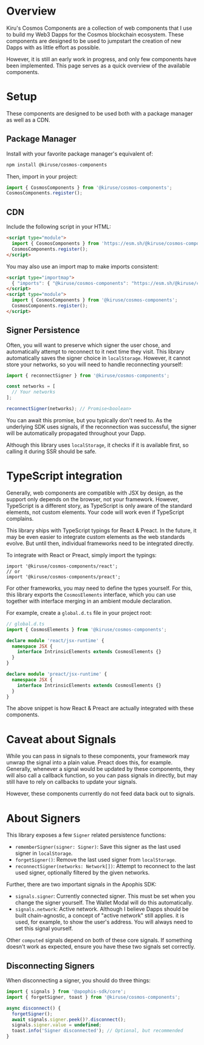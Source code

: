 
# Overview
Kiru's Cosmos Components are a collection of web components that I use to build
my Web3 Dapps for the Cosmos blockchain ecosystem. These components are designed
to be used to jumpstart the creation of new Dapps with as little effort as possible.

However, it is still an early work in progress, and only few components have
been implemented. This page serves as a quick overview of the available components.

# Setup
These components are designed to be used both with a package manager as well
as a CDN.

## Package Manager
Install with your favorite package manager's equivalent of:

```bash
npm install @kiruse/cosmos-components
```

Then, import in your project:

```ts
import { CosmosComponents } from '@kiruse/cosmos-components';
CosmosComponents.register();
```

## CDN
Include the following script in your HTML:

```html
<script type="module">
  import { CosmosComponents } from 'https://esm.sh/@kiruse/cosmos-components';
  CosmosComponents.register();
</script>
```

You may also use an import map to make imports consistent:

```html
<script type="importmap">
  { "imports": { "@kiruse/cosmos-components": "https://esm.sh/@kiruse/cosmos-components" } }
</script>
<script type="module">
  import { CosmosComponents } from '@kiruse/cosmos-components';
  CosmosComponents.register();
</script>
```

## Signer Persistence
Often, you will want to preserve which signer the user chose, and automatically
attempt to reconnect to it next time they visit. This library automatically
saves the signer choice in `localStorage`. However, it cannot store your networks,
so you will need to handle reconnecting yourself:

```ts
import { reconnectSigner } from '@kiruse/cosmos-components';

const networks = [
  // Your networks
];

reconnectSigner(networks); // Promise<boolean>
```

You can await this promise, but you typically don't need to. As the underlying
SDK uses signals, if the reconnection was successful, the signer will be
automatically propagated throughout your Dapp.

Although this library uses `localStorage`, it checks if it is available first,
so calling it during SSR should be safe.

# TypeScript integration
Generally, web components are compatible with JSX by design, as the support only
depends on the browser, not your framework. However, TypeScript is a different
story, as TypeScript is only aware of the standard elements, not custom elements.
Your code will work even if TypeScript complains.

This library ships with TypeScript typings for React & Preact. In the future, it
may be even easier to integrate custom elements as the web standards evolve. But
until then, individual frameworks need to be integrated directly.

To integrate with React or Preact, simply import the typings:

```tsx
import '@kiruse/cosmos-components/react';
// or
import '@kiruse/cosmos-components/preact';
```

For other frameworks, you may need to define the types yourself. For this, this
library exports the `CosmosElements` interface, which you can use together with
interface merging in an ambient module declaration.

For example, create a `global.d.ts` file in your project root:

```ts
// global.d.ts
import { CosmosElements } from '@kiruse/cosmos-components';

declare module 'react/jsx-runtime' {
  namespace JSX {
    interface IntrinsicElements extends CosmosElements {}
  }
}

declare module 'preact/jsx-runtime' {
  namespace JSX {
    interface IntrinsicElements extends CosmosElements {}
  }
}
```

The above snippet is how React & Preact are actually integrated with these
components.

# Caveat about Signals
While you can pass in signals to these components, your framework may unwrap
the signal into a plain value. Preact does this, for example. Generally,
whenever a signal would be updated by these components, they will also call
a callback function, so you can pass signals in directly, but may still have
to rely on callbacks to update your signals.

However, these components currently do not feed data back out to signals.

# About Signers
This library exposes a few `Signer` related persistence functions:

- `rememberSigner(signer: Signer)`: Save this signer as the last used signer
  in `localStorage`.
- `forgetSigner()`: Remove the last used signer from `localStorage`.
- `reconnectSigner(networks: Network[])`: Attempt to reconnect to the last
  used signer, optionally filtered by the given networks.

Further, there are two important signals in the Apophis SDK:

- `signals.signer`: Currently connected signer. This must be set when you
  change the signer yourself. The Wallet Modal will do this automatically.
- `signals.network`: Active network. Although I believe Dapps should be
  built chain-agnostic, a concept of "active network" still applies. it
  is used, for example, to show the user's address. You will always need
  to set this signal yourself.

Other `computed` signals depend on both of these core signals. If something
doesn't work as expected, ensure you have these two signals set correctly.

## Disconnecting Signers
When disconnecting a signer, you should do three things:

```ts
import { signals } from '@apophis-sdk/core';
import { forgetSigner, toast } from '@kiruse/cosmos-components';

async disconnect() {
  forgetSigner();
  await signals.signer.peek()?.disconnect();
  signals.signer.value = undefined;
  toast.info('Signer disconnected'); // Optional, but recommended
}
```
